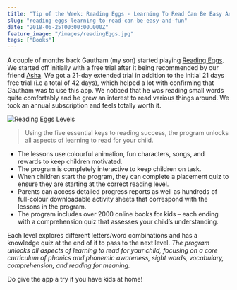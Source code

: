 ```yaml
---
title: "Tip of the Week: Reading Eggs - Learning To Read Can Be Easy And Fun"
slug: "reading-eggs-learning-to-read-can-be-easy-and-fun"
date: "2018-06-25T00:00:00.000Z"
feature_image: "/images/readingEggs.jpg"
tags: ["Books"]
---
```


A couple of months back Gautham (my son) started playing [Reading Eggs](https://readingeggs.com.au/). We started off initially with a free trial after it being recommended by our friend [Asha](https://www.facebook.com/asha.maria.90). We got a 21-day extended trial in addition to the initial 21 days free trial (i.e a total of 42 days), which helped a lot with confirming that Gautham was to use this app. We noticed that he was reading small words quite comfortably and he grew an interest to read various things around. We took an annual subscription and feels totally worth it.

![Reading Eggs Levels](/images/readingEggs_Levels.jpg)

> Using the five essential keys to reading success, the program unlocks all aspects of learning to read for your child.

*   The lessons use colourful animation, fun characters, songs, and rewards to keep children motivated.
*   The program is completely interactive to keep children on task.
*   When children start the program, they can complete a placement quiz to ensure they are starting at the correct reading level.
*   Parents can access detailed progress reports as well as hundreds of full-colour downloadable activity sheets that correspond with the lessons in the program.
*   The program includes over 2000 online books for kids – each ending with a comprehension quiz that assesses your child’s understanding.

Each level explores different letters/word combinations and has a knowledge quiz at the end of it to pass to the next level. _The program unlocks all aspects of learning to read for your child, focusing on a core curriculum of phonics and phonemic awareness, sight words, vocabulary, comprehension, and reading for meaning._

Do give the app a try if you have kids at home!